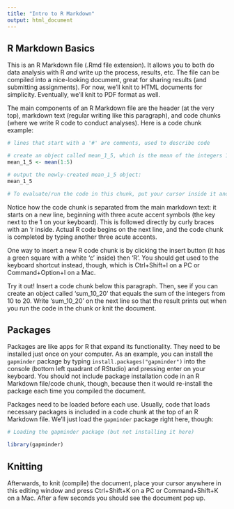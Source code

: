 ```yaml
---
title: "Intro to R Markdown"
output: html_document
---
```



## R Markdown Basics

This is an R Markdown file (.Rmd file extension). It allows you to both do data analysis with R *and* write up the process, results, etc. The file can be compiled into a nice-looking document, great for sharing results (and submitting assignments). For now, we'll knit to HTML documents for simplicity. Eventually, we'll knit to PDF format as well.



The main components of an R Markdown file are the header (at the very top), markdown text (regular writing like this paragraph), and code chunks (where we write R code to conduct analyses). Here is a code chunk example:

```r
# lines that start with a '#' are comments, used to describe code

# create an object called mean_1_5, which is the mean of the integers 1-5:
mean_1_5 <- mean(1:5)

# output the newly-created mean_1_5 object:
mean_1_5

# To evaluate/run the code in this chunk, put your cursor inside it and use one of the following keyboard shortcuts: Ctrl+Shift+Enter on a PC or Command+Shift+Enter on a Mac.
```

Notice how the code chunk is separated from the main markdown text: it starts on a new line, beginning with three acute accent symbols (the key next to the 1 on your keyboard). This is followed directly by curly braces with an 'r inside. Actual R code begins on the next line, and the code chunk is completed by typing another three acute accents. 

One way to insert a new R code chunk is by clicking the insert button (it has a green square with a white 'c' inside) then 'R'. You should get used to the keyboard shortcut instead, though, which is Ctrl+Shift+I on a PC or Command+Option+I on a Mac.

Try it out! Insert a code chunk below this paragraph. Then, see if you can create an object called 'sum_10_20' that equals the sum of the integers from 10 to 20. Write 'sum_10_20' on the next line so that the result prints out when you run the code in the chunk or knit the document.



## Packages

Packages are like apps for R that expand its functionality. They need to be installed just once on your computer. As an example, you can install the `gapminder` package by typing `install.packages("gapminder")` into the console (bottom left quadrant of RStudio) and pressing enter on your keyboard. You should not include package installation code in an R Markdown file/code chunk, though, because then it would re-install the package each time you compiled the document.

Packages need to be loaded before each use. Usually, code that loads necessary packages is included in a code chunk at the top of an R Markdown file. We'll just load the `gapminder` package right here, though:

```r
# Loading the gapminder package (but not installing it here)

library(gapminder)
```



## Knitting

Afterwards, to knit (compile) the document, place your cursor anywhere in this editing window and press Ctrl+Shift+K on a PC or Command+Shift+K on a Mac. After a few seconds you should see the document pop up.



